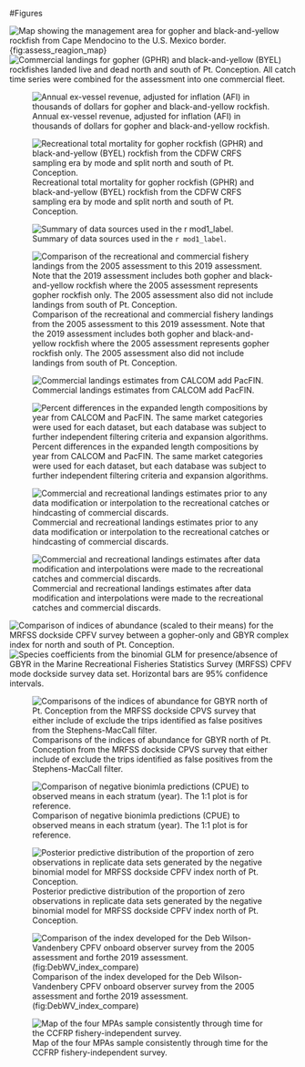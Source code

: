 

<!-- ====================================================================== -->
<!-- **************************             ******************************* --> 
<!-- **************************BEGIN FIGURES******************************* --> 
<!-- **************************             ******************************* -->
<!-- ====================================================================== -->
\FloatBarrier

\newpage


#Figures

<!-- ====================================================================== --> 
<!-- *********************INTRODUCTION FIGURES***************************** --> 
<!-- ====================================================================== --> 

![Map showing the management area for gopher and black-and-yellow rockfish from Cape Mendocino to the U.S. Mexico border.{fig:assess_reagion_map}](Figures/assess_region_map.png)
![Commercial landings for gopher (GPHR) and black-and-yellow (BYEL) rockfishes landed live and dead north and south of Pt. Conception.  All catch time series were combined for the assessment into one commercial fleet. \label{fig:Catches_livedeadNS_gby}](Figures/Catches_livedeadNS_gby.png)


![Annual ex-vessel revenue, adjusted for inflation (AFI) in thousands of dollars for gopher and black-and-yellow rockfish. \label{fig:GBY_revenue}](Figures/GBY_revenue.png)

![Recreational total mortality for gopher rockfish (GPHR) and black-and-yellow (BYEL) rockfish from the CDFW CRFS sampling era by mode and split north and south of Pt. Conception. \label{fig:CFRS_catches}](Figures/CRFS_totalmort_gby.png)

<!-- ********************************************************************** --> 
<!-- *************************Data FIGURES********************************* --> 
<!-- ********************************************************************** -->

![Summary of data sources used in the `r mod1_label`. \label{fig:data_plot}](r4ss/plots_mod1/data_plot.png)

<!-- *************************Catches FIGURES********************************* -->




![Comparison of the recreational and commercial fishery landings from the 2005 assessment to this 2019 assessment. Note that the 2019 assessment includes both gopher and black-and-yellow rockfish where the 2005 assessment represents gopher rockfish only. The 2005 assessment also did not include landings from south of Pt. Conception. \label{fig:Assessment_compare}](Figures/assessment_compare.png)



![Commercial landings estimates from CALCOM add PacFIN. \label{fig:Calcom_vs_Pacfin}](Figures/Calcom_vs_Pacfin.png)



![Percent differences in the expanded length compositions  by year from CALCOM and PacFIN. The same market categories were used for each dataset, but each database was subject to further independent filtering criteria and expansion algorithms. \label{fig:Calcom_vs_pacfin_lengths}](Figures/Calcom_vs_pacfin_lengths.png)



![Commercial and recreational landings estimates prior to any data modification or interpolation to the recreational catches or hindcasting of commercial discards. \label{fig:Catches_original}](Figures/Catches_original.png)

![Commercial and recreational landings estimates after data modification and interpolations were made to the recreational catches and commercial discards. \label{fig:Catches_alternate}](Figures/Catches_alternate.png)



\FloatBarrier

<!-- ********************************************************************** -->
<!-- ****************Fleet 10_11 Index FIGURES************************* -->
<!-- ********************************************************************** --> 
![Comparison of indices of abundance (scaled to their means) for the MRFSS dockside CPFV survey between a gopher-only and GBYR complex index for north and south of Pt. Conception. \label{fig:MRFSS_index_compare}](Figures/MRFSS_index_compare.png)
![Species coefficients from the binomial GLM for presence/absence of GBYR in the Marine Recreational Fisheries Statistics Survey (MRFSS) CPFV mode dockside survey data set. Horizontal bars are 95% confidence intervals. \label{fig:Fleet10_SM_filter}](Figures/Fleet10_SM_filter.png)


![Comparisons of the indices of abundance for GBYR north of Pt. Conception from the MRFSS dockside CPVS survey that either include of exclude the trips identified as false positives from the Stephens-MacCall filter. \label{fig:MRFSS_index_N_SM_falsepos}](Figures/MRFSS_index_N_SM_falsepos.png)

![Comparison of negative bionimla predictions (CPUE) to observed means in each stratum (year). The 1:1 plot is for reference. \label{fig:Fleet10_MLE_stan}](Figures/Fleet10_MLE_stan.png)

![Posterior predictive distribution of the proportion of zero observations in replicate data sets generated by the negative binomial model for MRFSS dockside CPFV index north of Pt. Conception. \label{fig:Fleet10_prop_zero_STAN}](Figures/Fleet10_prop_zero_STAN.png)

\FloatBarrier


\FloatBarrier
<!-- ********************************************************************** -->
<!-- ***************Fleet 5 Deb WV index FIGURES*********************--> 
<!-- ********************************************************************** -->

![Comparison of the index developed for the Deb Wilson-Vandenbery CPFV onboard observer survey from the 2005 assessment and forthe 2019 assessment. \label(fig:DebWV_index_compare)](Figures/DebWV_index_compare.png)

\FloatBarrier


\FloatBarrier

<!-- ********************************************************************** -->
<!-- ***************Fleet 9 CCFRP index FIGURES********************--> 
<!-- ********************************************************************** -->

![Map of the four MPAs sample consistently through time for the CCFRP fishery-independent survey. \label{fig:CCFRP_sites}](Figures/CCFRP_sites.png)



\FloatBarrier

<!-- ********************************************************************** -->
<!-- *************Recreational onboard observer FIGURES******************** --> 
<!-- ********************************************************************** -->







\FloatBarrier


